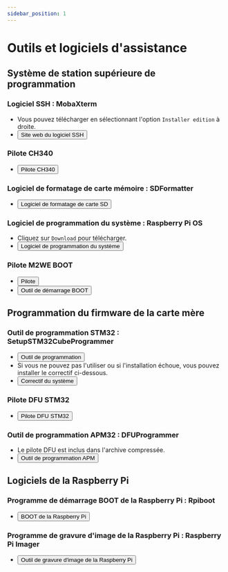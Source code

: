 ```yaml
---
sidebar_position: 1
---
```


# Outils et logiciels d'assistance

## **Système de station supérieure de programmation**

### Logiciel SSH : MobaXterm
* Vous pouvez télécharger en sélectionnant l'option `Installer edition` à droite.
* <Button variant="contained" disableElevation href="https://mobaxterm.mobatek.net/download-home-edition.html">Site web du logiciel SSH</Button>

### Pilote CH340
* <Button variant="contained" disableElevation href="https://cdn.mellow.klipper.cn/EXE/CH340.zip">Pilote CH340</Button>

### Logiciel de formatage de carte mémoire : SDFormatter
* <Button variant="contained" disableElevation href="https://www.waveshare.net/w/upload/d/d7/Panasonic_SDFormatter.zip">Logiciel de formatage de carte SD</Button>

### Logiciel de programmation du système : Raspberry Pi OS
* Cliquez sur `Download` pour télécharger.
* <Button variant="contained" disableElevation href="https://www.raspberrypi.com/software/">Logiciel de programmation du système</Button>

### Pilote M2WE BOOT
* <Button variant="contained" disableElevation href="https://cdn.mellow.klipper.cn/Utils/zadig-2.7.exe">Pilote</Button>
* <Button variant="contained" disableElevation href="https://cdn.mellow.klipper.cn/Utils/FLY-BOOT-Setup.msi">Outil de démarrage BOOT</Button>

## **Programmation du firmware de la carte mère**

### Outil de programmation STM32 : SetupSTM32CubeProgrammer
* <Button variant="contained" disableElevation href="https://cdn.mellow.klipper.cn/EXE/SetupSTM32CubeProgrammer_win64.zip">Outil de programmation</Button>
* Si vous ne pouvez pas l'utiliser ou si l'installation échoue, vous pouvez installer le correctif ci-dessous.
* <Button variant="contained" disableElevation href="https://cdn.mellow.klipper.cn/EXE/%E5%BE%AE%E8%BD%AF%E5%B8%B8%E7%94%A8%E8%BF%90%E8%A1%8C%E5%BA%93%E5%90%88%E9%9B%86.zip">Correctif du système</Button>

### Pilote DFU STM32
* <Button variant="contained" disableElevation href="https://cdn.mellow.klipper.cn/EXE/STM32DFU.zip">Pilote DFU STM32</Button>

### Outil de programmation APM32 : DFUProgrammer
* Le pilote DFU est inclus dans l'archive compressée.
* <Button variant="contained" disableElevation href="https://cdn.mellow.klipper.cn/EXE/DFUProgrammer.zip">Outil de programmation APM</Button>

## **Logiciels de la Raspberry Pi**

### Programme de démarrage BOOT de la Raspberry Pi : Rpiboot
* <Button variant="contained" disableElevation href="https://files.waveshare.net/wiki/w/upload/f/f3/Rpiboot_setup.zip">BOOT de la Raspberry Pi</Button>

### Programme de gravure d'image de la Raspberry Pi : Raspberry Pi Imager
* <Button variant="contained" disableElevation href="https://www.raspberrypi.com/software/">Outil de gravure d'image de la Raspberry Pi</Button>